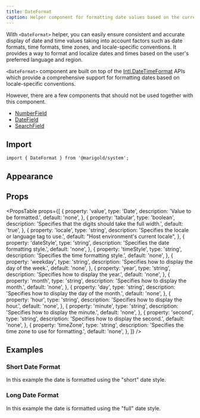 ```yaml
---
title: DateFormat
caption: Helper component for formatting date values based on the current language and locale-specific conventions.
---
```


With `<DateFormat>` helper, you can easily ensure consistent and accurate display of date and time values taking into account factors such as date formats, time formats, time zones, and locale-specific conventions. It provides a way to format and localize dates and times based on the user's preferred language and region.

`<DateFormat>` component are built on top of the [Intl.DateTimeFormat](https://developer.mozilla.org/en-US/docs/Web/JavaScript/Reference/Global_Objects/Intl/DateTimeFormat) APIs which provide a comprehensive support for formatting dates based on locale-specific conventions.

However, there are a few components that should not be used together with this component.

- [NumberField](/components/form/number-field)
- [DateField](/components/form/datefield)
- [SearchField](/components/form/search-field)

## Import

```tsx
import { DateFormat } from '@marigold/system';
```

## Appearance

<AppearanceTable component={title} />

## Props

<PropsTable
  props={[
    {
      property: 'value',
      type: 'Date',
      description: 'Value to be formatted.',
      default: 'none',
    },
    {
      property: 'tabular',
      type: 'boolean',
      description: 'Specifies that the digits should take the full width.',
      default: 'true',
    },
    {
      property: 'locale',
      type: 'string',
      description: 'Specifies the locale or language tag to use.',
      default: "Host environment's current locale",
    },
    {
      property: 'dateStyle',
      type: 'string',
      description: 'Specifies the date formatting style.',
      default: 'none',
    },
    {
      property: 'timeStyle',
      type: 'string',
      description: 'Specifies the time formatting style.',
      default: 'none',
    },
    {
      property: 'weekday',
      type: 'string',
      description: 'Specifies how to display the day of the week.',
      default: 'none',
    },
    {
      property: 'year',
      type: 'string',
      description: 'Specifies how to display the year.',
      default: 'none',
    },
    {
      property: 'month',
      type: 'string',
      description: 'Specifies how to display the month.',
      default: 'none',
    },
    {
      property: 'day',
      type: 'string',
      description: 'Specifies how to display the day of the month.',
      default: 'none',
    },
    {
      property: 'hour',
      type: 'string',
      description: 'Specifies how to display the hour.',
      default: 'none',
    },
    {
      property: 'minute',
      type: 'string',
      description: 'Specifies how to display the minute.',
      default: 'none',
    },
    {
      property: 'second',
      type: 'string',
      description: 'Specifies how to display the second.',
      default: 'none',
    },
    {
      property: 'timeZone',
      type: 'string',
      description: 'Specifies the time zone to use for formatting.',
      default: 'none',
    },
  ]}
/>

## Examples

### Short Date Format

In this example the date is formatted using the "short" date style.

<ComponentDemo file="./short-date-format.demo.tsx" />

### Long Date Format

In this example the date is formatted using the "full" date style.

<ComponentDemo file="./long-date-format.demo.tsx" />
